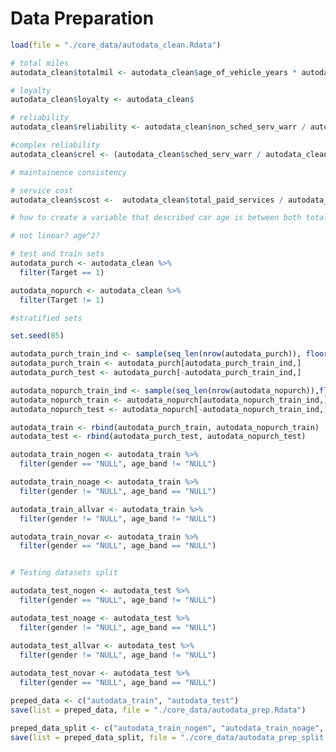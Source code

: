 # Data Preparation
```r
load(file = "./core_data/autodata_clean.Rdata")
```


```r
# total miles
autodata_clean$totalmil <- autodata_clean$age_of_vehicle_years * autodata_clean$annualised_mileage

# loyalty
autodata_clean$loyalty <- autodata_clean$

# reliability
autodata_clean$reliability <- autodata_clean$non_sched_serv_warr / autodata_clean$age_of_vehicle_years

#complex reliability
autodata_clean$crel <- (autodata_clean$sched_serv_warr / autodata_clean$non_sched_serv_warr) / autodata_clean$age_of_vehicle_years

# maintainence consistency

# service cost
autodata_clean$scost <-  autodata_clean$total_paid_services / autodata_clean$total_services

# how to create a variable that described car age is between both total miles and age in years, a car can be old because it has high miles or it can be old because it is old in age as a metric

# not linear? age^2?
```


```r
# test and train sets
autodata_purch <- autodata_clean %>% 
  filter(Target == 1)

autodata_nopurch <- autodata_clean %>% 
  filter(Target != 1)

#stratified sets

set.seed(85)

autodata_purch_train_ind <- sample(seq_len(nrow(autodata_purch)), floor(nrow(autodata_purch)*0.75),replace = FALSE)
autodata_purch_train <- autodata_purch[autodata_purch_train_ind,]
autodata_purch_test <- autodata_purch[-autodata_purch_train_ind,]

autodata_nopurch_train_ind <- sample(seq_len(nrow(autodata_nopurch)),floor(nrow(autodata_nopurch)*0.75), replace = FALSE)
autodata_nopurch_train <- autodata_nopurch[autodata_nopurch_train_ind,]
autodata_nopurch_test <- autodata_nopurch[-autodata_nopurch_train_ind,]

autodata_train <- rbind(autodata_purch_train, autodata_nopurch_train)
autodata_test <- rbind(autodata_purch_test, autodata_nopurch_test)
```

```r
autodata_train_nogen <- autodata_train %>% 
  filter(gender == "NULL", age_band != "NULL")

autodata_train_noage <- autodata_train %>% 
  filter(gender != "NULL", age_band == "NULL")

autodata_train_allvar <- autodata_train %>% 
  filter(gender != "NULL", age_band != "NULL")

autodata_train_novar <- autodata_train %>% 
  filter(gender == "NULL", age_band == "NULL")


# Testing datasets split

autodata_test_nogen <- autodata_test %>% 
  filter(gender == "NULL", age_band != "NULL")

autodata_test_noage <- autodata_test %>% 
  filter(gender != "NULL", age_band == "NULL")

autodata_test_allvar <- autodata_test %>% 
  filter(gender != "NULL", age_band != "NULL")
  
autodata_test_novar <- autodata_test %>% 
  filter(gender == "NULL", age_band == "NULL")

```


```r
preped_data <- c("autodata_train", "autodata_test")
save(list = preped_data, file = "./core_data/autodata_prep.Rdata")

preped_data_split <- c("autodata_train_nogen", "autodata_train_noage", "autodata_train_allvar", "autodata_train_novar", "autodata_test_nogen", "autodata_test_noage", "autodata_test_allvar", "autodata_test_novar")
save(list = preped_data_split, file = "./core_data/autodata_prep_split.Rdata")
```

